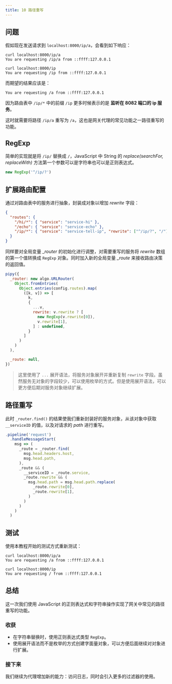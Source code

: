 ```yaml
---
title: 10 路径重写
---
```


## 问题

假如现在发送请求到 `localhost:8000/ip/a`，会看到如下响应：

```shell
curl localhost:8000/ip/a
You are requesting /ip/a from ::ffff:127.0.0.1

curl localhost:8000/ip
You are requesting /ip from ::ffff:127.0.0.1
```

而期望的结果应该是：

```
You are requesting /a from ::ffff:127.0.0.1
```

因为路由表中 `/ip/*` 中的前缀 `/ip` 更多时候表示的是 **监听在 8082 端口的 ip 服务**。

这时就需要将路径 `/ip/a` 重写为 `/a`，这也是网关代理的常见功能之一路径重写的功能。

## RegExp

简单的实现就是将 `/ip/` 替换成 `/`，JavaScript 中 String 的 *replace(searchFor, replaceWith)* 方法第一个参数可以是字符串也可以是正则表达式。

```js
new RegExp('^/ip/?')
```

## 扩展路由配置

通过对路由表中的服务进行抽象，封装成对象以增加 *rewrite* 字段：

```json
{
  "routes": {
    "/hi/*": { "service": "service-hi" },
    "/echo": { "service": "service-echo" },
    "/ip/*": { "service": "service-tell-ip", "rewrite": ["^/ip/?", "/"] }
  }
}
```

同样要对全局变量 *_router* 的初始化进行调整，对需要重写的服务将 *rewrite* 数组的第一个值转换成 `RegExp` 对象。同时加入新的全局变量 *_route* 来接收路由决策的返回值。

```js
pipy({
  _router: new algo.URLRouter(
    Object.fromEntries(
      Object.entries(config.routes).map(
        ([k, v]) => [
          k,
          {
            ...v,
            rewrite: v.rewrite ? [
              new RegExp(v.rewrite[0]),
              v.rewrite[1],
            ] : undefined,
          }
        ]
      )
    )
  ),

  _route: null,
})
```

> 这里使用了 `...` 展开语法，将服务对象展开并重新复制 `rewrite` 字段。虽然服务无对象的字段较少，可以使用枚举的方式。但是使用展开语法，可以更方便后期对服务对象继续扩展。

## 路径重写

此时 `_router.find()` 的结果使我们重新封装好的服务对象，从该对象中获取 `__serviceID` 的值，以及对请求的 *path* 进行重写。

```js
.pipeline('request')
  .handleMessageStart(
    msg => (
      _route = _router.find(
        msg.head.headers.host,
        msg.head.path,
      ),
      _route && (
        __serviceID = _route.service,
        _route.rewrite && (
          msg.head.path = msg.head.path.replace(
            _route.rewrite[0],
            _route.rewrite[1],
          )
        )
      )
    )
  )
```

## 测试

使用本教程开始的测试方式重新测试：

```shell
curl localhost:8000/ip/a
You are requesting /a from ::ffff:127.0.0.1

curl localhost:8000/ip
You are requesting / from ::ffff:127.0.0.1
```

## 总结

这一次我们使用 JavaScript 的正则表达式和字符串操作实现了网关中常见的路径重写的功能。

### 收获

* 在字符串替换时，使用正则表达式类型 `RegExp`。
* 使用展开语法而不是枚举的方式创建字面量对象，可以方便后面继续对对象进行扩展。

### 接下来

我们继续为代理增加新的能力：访问日志，同时会引入更多的过滤器的使用。